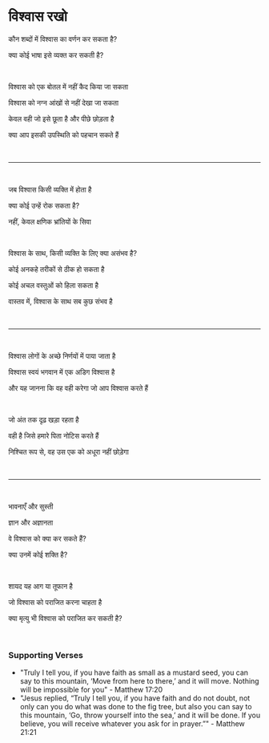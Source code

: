 # विश्वास रखो

कौन शब्दों में विश्वास का वर्णन कर सकता है?

क्या कोई भाषा इसे व्यक्त कर सकती है?

<br />

विश्वास को एक बोतल में नहीं कैद किया जा सकता

विश्वास को नग्न आंखों से नहीं देखा जा सकता

केवल वही जो इसे छूता है और पीछे छोड़ता है

क्या आप इसकी उपस्थिति को पहचान सकते हैं

<br />

---

<br />

जब विश्वास किसी व्यक्ति में होता है

क्या कोई उन्हें रोक सकता है?

नहीं, केवल क्षणिक भ्रांतियों के सिवा

<p></p>

<br />

विश्वास के साथ, किसी व्यक्ति के लिए क्या असंभव है?

कोई अनकहे तरीकों से ठीक हो सकता है

कोई अचल वस्तुओं को हिला सकता है

वास्तव में, विश्वास के साथ सब कुछ संभव है

<br />

---

<br />

विश्वास लोगों के अच्छे निर्णयों में पाया जाता है

विश्वास स्वयं भगवान में एक अडिग विश्वास है

और यह जानना कि वह वही करेगा जो आप विश्वास करते हैं

<p></p>

<br />

जो अंत तक दृढ़ खड़ा रहता है

वही है जिसे हमारे पिता नोटिस करते हैं

निश्चित रूप से, वह उस एक को अधूरा नहीं छोड़ेगा

<p></p>

<br />

---

<br />

भावनाएँ और सुस्ती

ज्ञान और अज्ञानता

वे विश्वास को क्या कर सकते हैं?

क्या उनमें कोई शक्ति है?

<br />

शायद यह आग या तूफान है

जो विश्वास को पराजित करना चाहता है

क्या मृत्यु भी विश्वास को पराजित कर सकती है?

<p></p>

<br />

### Supporting Verses

- "Truly I tell you, if you have faith as small as a mustard seed, you can say to this mountain, ‘Move from here to there,’ and it will move. Nothing will be impossible for you" - Matthew 17:20
- "Jesus replied, “Truly I tell you, if you have faith and do not doubt, not only can you do what was done to the fig tree, but also you can say to this mountain, ‘Go, throw yourself into the sea,’ and it will be done. If you believe, you will receive whatever you ask for in prayer.”" - Matthew 21:21